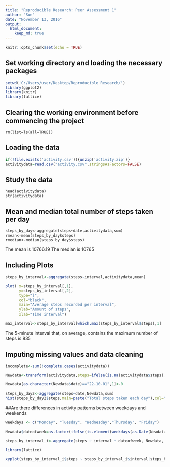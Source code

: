 ```yaml
---
title: "Reproducible Research: Peer Assessment 1"
author: "Sue"
date: "November 13, 2016"
output: 
  html_document:
    keep_md: true
---
```


```r
knitr::opts_chunk$set(echo = TRUE)
```

## Set working directory and loading the necessary packages
```r
setwd('C:/Users/user/Desktop/Reproducible Research/')
library(ggplot2)
library(knitr)
library(lattice)
```

## Clearing the working environment before commencing the project
```clear
rm(list=ls(all=TRUE))
```

## Loading the data
```r
if(!file.exists('activity.csv')){unzip('activity.zip')}
activitydata=read.csv("activity.csv",stringsAsFactors=FALSE)
```
## Study the data
```data
head(activitydata)
str(activitydata)
```

## Mean and median total number of steps taken per day
```mean
steps_by_day<-aggregate(steps~date,activitydata,sum)
rmean<-mean(steps_by_day$steps)
rmedian<-median(steps_by_day$steps)
```
The mean is 10766.19
The median is 10765

## Including Plots
```r
steps_by_interval<-aggregate(steps~interval,activitydata,mean)

plot( x=steps_by_interval[,1], 
      y=steps_by_interval[,2], 
      type="l",
      col="black",
      main="Average steps recorded per interval",
      ylab="Amount of steps", 
      xlab="Time interval")

max_interval<-steps_by_interval[which.max(steps_by_interval$steps),1]
```
The 5-minute interval that, on average, contains the maximum number of steps is 835

## Imputing missing values and data cleaning
```r

incomplete<-sum(!complete.cases(activitydata))

Newdata<-transform(activitydata,steps=ifelse(is.na(activitydata$steps),steps_by_interval$steps[match(activitydata$interval,steps_by_interval$interval)],activitydata$steps))

Newdata[as.character(Newdata$date)=="22-10-01",1]<-0

steps_by_day2<-aggregate(steps~date,Newdata,sum)
hist(steps_by_day2$steps,main=paste("Total steps taken each day"),col="green",xlab="Number of Steps")
```

##Are there differences in activity patterns between weekdays and weekends
```r
weekdays <- c("Monday", "Tuesday", "Wednesday","Thursday", "Friday")

Newdata$dateofweek=as.factor(ifelse(is.element(weekdays(as.Date(Newdata$date)),weekdays),"Weekday","Weekend"))

steps_by_interval_i<-aggregate(steps ~ interval + dateofweek, Newdata, mean)

library(lattice)

xyplot(steps_by_interval_i$steps ~ steps_by_interval_i$interval|steps_by_interval_i$dateofweek, main="Average Steps per Day by Interval",xlab="Interval", ylab="Steps",layout=c(1,2), type="l")

```
